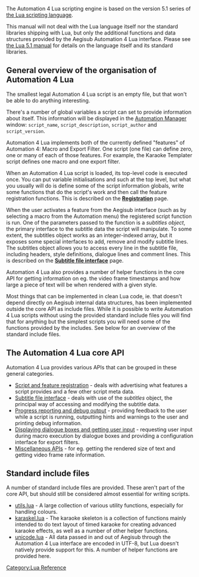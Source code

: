 The Automation 4 Lua scripting engine is based on the version 5.1 series of [http://www.lua.org the Lua scripting language].

This manual will not deal with the Lua language itself nor the standard libraries shipping with Lua, but only the additional functions and data structures provided by the Aegisub Automation 4 Lua interface. Please see [http://www.lua.org/manual/5.1/ the Lua 5.1 manual] for details on the language itself and its standard libraries.

== General overview of the organisation of Automation 4 Lua ==
The smallest legal Automation 4 Lua script is an empty file, but that won't be able to do anything interesting.

There's a number of global variables a script can set to provide information about itself. This information will be displayed in the [[Automation Manager]] window: <code>script_name</code>, <code>script_description</code>, <code>script_author</code> and <code>script_version</code>.

Automation 4 Lua implements both of the currently defined "features" of Automation 4: Macro and Export Filter. One script (one file) can define zero, one or many of each of those features. For example, the Karaoke Templater script defines one macro and one export filter.

When an Automation 4 Lua script is loaded, its top-level code is executed once. You can put variable initialisations and such at the top level, but what you usually will do is define some of the script information globals, write some functions that do the script's work and then call the feature registration functions. This is described on the '''[[Automation 4 Lua Registration|Registration]]''' page.

When the user activates a feature from the Aegisub interface (such as by selecting a macro from the Automation menu) the registered script function is run. One of the parameters passed to the function is a ''subtitles object'', the primary interface to the subtitle data the script will manipulate. To some extent, the subtitles object works as an integer-indexed array, but it exposes some special interfaces to add, remove and modify subtitle lines. The subtitles object allows you to access every line in the subtitle file, including headers, style definitions, dialogue lines and comment lines. This is described on the '''[[Automation 4 Lua Subtitle file interface|Subtitle file interface]]''' page.

Automation 4 Lua also provides a number of helper functions in the core API for getting information on eg. the video frame timestamps and how large a piece of text will be when rendered with a given style.

Most things that can be implemented in clean Lua code, ie. that doesn't depend directly on Aegisub internal data structures, has been implemented outside the core API as include files. While it is possible to write Automation 4 Lua scripts without using the provided standard include files you will find that for anything but the simplest scripts you will need some of the functions provided by the includes. See below for an overview of the standard include files.

== The Automation 4 Lua core API ==
Automation 4 Lua provides various APIs that can be grouped in these general categories.

* [[Automation 4 Lua Registration|Script and feature registration]] - deals with advertising what features a script provides and a few other script meta data.
* [[Automation 4 Lua Subtitle file interface|Subtitle file interface]] - deals with use of the ''subtitles'' object, the principal way of accessing and modifying the subtitle data.
* [[Automation 4 Lua Progress reporting|Progress reporting and debug output]] - providing feedback to the user while a script is running, outputting hints and warnings to the user and printing debug information.
* [[Automation 4 Lua Configuration dialogues|Displaying dialogue boxes and getting user input]] - requesting user input during macro execution by dialogue boxes and providing a configuration interface for export filters.
* [[Automation 4 Lua Miscellaneous APIs|Miscellaneous APIs]] - for eg. getting the rendered size of text and getting video frame rate information.

== Standard include files ==
A number of standard include files are provided. These aren't part of the core API, but should still be considered almost essential for writing scripts.

* [[Automation 4 utils.lua|utils.lua]] - A large collection of various utility functions, especially for handling colours.
* [[Automation 4 karaskel.lua|karaskel.lua]] - The karaoke skeleton is a collection of functions mainly intended to do text layout of timed karaoke for creating advanced karaoke effects, as well as a number of other helper functions.
* [[Automation 4 unicode.lua|unicode.lua]] - All data passed in and out of Aegisub through the Automation 4 Lua interface are encoded in UTF-8, but Lua doesn't natively provide support for this. A number of helper functions are provided here.

[[Category:Lua Reference]]